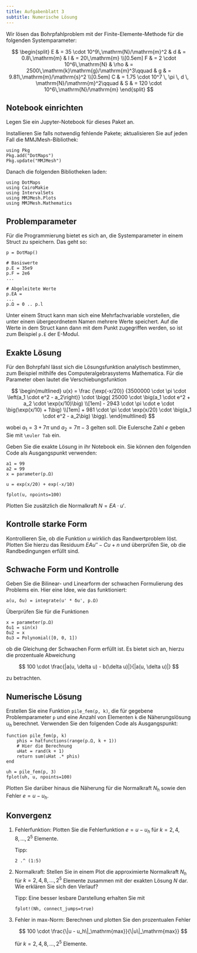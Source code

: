 ```yaml
---
title: Aufgabenblatt 3
subtitle: Numerische Lösung
---
```


\newcommand{\SI}[2]{#1\,#2}
\newcommand{\si}[1]{#1}
\newcommand{\num}[1]{#1}
\newcommand{\newton}{\mathrm{N}}
\newcommand{\metre}{\mathrm{m}}
\newcommand{\per}{/}
\newcommand{\squared}{^2}
\newcommand{\kilo}{\mathrm{k}}
\newcommand{\gram}{\mathrm{g}}
\newcommand{\second}{\mathrm{s}}
\newcommand{\tothe}[1]{^#1}

Wir lösen das Bohrpfahlproblem mit der Finite-Elemente-Methode für die folgenden Systemparameter:

$$
    \begin{split}
      E & = \SI{35 \cdot 10^9}{\newton\per\metre\squared}
      &
      d & = \SI{0.8}{\metre}
      &
      l & = \SI{20}{\metre}
      \\[0.5em]
      F & = \SI{2 \cdot 10^6}{\newton}
      &
      \rho & = \SI{2500}{\kilo\gram\per\metre\tothe{3}}\qquad
      &
      g & = \SI{9.81}{\metre\per\second\squared}
      \\[0.5em]
      C & = 1.75 \cdot 10^7 \, \pi \, d \, \si{\newton\per\metre\squared}\qquad
      &
      S & = \SI{120 \cdot 10^6}{\newton\per\metre}
    \end{split}
$$

## Notebook einrichten

Legen Sie ein Jupyter-Notebook für dieses Paket an.

Installieren Sie falls notwendig fehlende Pakete; aktualisieren Sie auf jeden Fall die MMJMesh-Bibliothek:

```.julia
using Pkg
Pkg.add("DotMaps")
Pkg.update("MMJMesh")
```

Danach die folgenden Bibliotheken laden:

```.julia
using DotMaps
using CairoMakie
using IntervalSets
using MMJMesh.Plots
using MMJMesh.Mathematics
```

## Problemparameter

Für die Programmierung bietet es sich an, die Systemparameter in einem Struct zu speichern. Das geht so:

```.julia
p = DotMap()

# Basiswerte
p.E = 35e9
p.F = 2e6
...

# Abgeleitete Werte
p.EA = 
...
p.Ω = 0 .. p.l
```

Unter einem Struct kann man sich eine Mehrfachvariable vorstellen, die unter einem übergeordnetem Namen mehrere Werte speichert. Auf die Werte in dem Struct kann dann mit dem Punkt zugegriffen werden, so ist zum Beispiel `p.E` der E-Modul.

## Exakte Lösung

Für den Bohrpfahl lässt sich die Lösungsfunktion analytisch bestimmen, zum Beispiel mithilfe des Computeralgebrasystems Mathematica. Für die Parameter oben lautet die Verschiebungsfunktion 

$$
\begin{multlined}
  u(x) 
  = 
  \frac
  {\exp(-x/20)}
  {3500000 \cdot \pi \cdot  \left(a_1 \cdot e^2 - a_2\right)}
  \cdot
  \bigg(
    25000 \cdot \big(a_1 \cdot e^2 + a_2 \cdot \exp(x/10)\big)
    \\[1em]
    - 2943 \cdot \pi \cdot e \cdot \big(\exp(x/10) + 1\big)
    \\[1em]
    + 981 \cdot \pi \cdot \exp(x/20) \cdot \big(a_1 \cdot e^2 - a_2\big)
  \bigg).
\end{multlined}
$$

wobei $a_1 = 3 + 7 \pi$ und $a_2 = 7\pi - 3$ gelten soll. Die Eulersche Zahl $e$ geben Sie mit `\euler Tab` ein.

Geben Sie die exakte Lösung in ihr Notebook ein. Sie können den folgenden Code als Ausgangspunkt verwenden:

```.julia
a1 = 99
a2 = 99
x = parameter(p.Ω)

u = exp(x/20) + exp(-x/10)

fplot(u, npoints=100)
```

Plotten Sie zusätzlich die Normalkraft $N = EA \cdot u'$.

## Kontrolle starke Form

Kontrollieren Sie, ob die Funktion $u$ wirklich das Randwertproblem löst. Plotten Sie hierzu das Residuum $EA u'' - C u + n$ und überprüfen Sie, ob die Randbedingungen erfüllt sind.

## Schwache Form und Kontrolle

Geben Sie die Bilinear- und Linearform der schwachen Formulierung des Problems ein. Hier eine Idee, wie das funktioniert:

```.julia
a(u, δu) = integrate(u' * δu', p.Ω)
```

Überprüfen Sie für die Funktionen

```.julia
x = parameter(p.Ω)
δu1 = sin(x)
δu2 = x
δu3 = Polynomial([0, 0, 1])
```

ob die Gleichung der Schwachen Form erfüllt ist. Es bietet sich an, hierzu die prozentuale Abweichung

$$
  100 \cdot \frac{|a(u, \delta u) - b(\delta u)|}{|a(u, \delta u)|}
$$

zu betrachten.

## Numerische Lösung

Erstellen Sie eine Funktion `pile_fem(p, k)`, die für gegebene Problemparameter `p` und eine Anzahl von Elementen `k` die Näherungslösung $u_h$ berechnet. Verwenden Sie den folgenden Code als Ausgangspunkt:

```.julia
function pile_fem(p, k)
    phis = hatfunctions(range(p.Ω, k + 1))
    # Hier die Berechnung
    uHat = rand(k + 1)
    return sum(uHat .* phis)
end

uh = pile_fem(p, 3)
fplot(uh, u, npoints=100)
```

Plotten Sie darüber hinaus die Näherung für die Normalkraft $N_h$ sowie den Fehler $e = u - u_h$.

## Konvergenz

1. Fehlerfunktion: Plotten Sie die Fehlerfunktion $e = u - u_h$ für $k = 2, 4, 8, \dots, 2^5$ Elemente.

    Tipp:

    ```.julia
    2 .^ (1:5)
    ```

1. Normalkraft: Stellen Sie in einem Plot die approximierte Normalkraft $N_h$ für $k = 2, 4, 8, \dots, 2^5$ Elemente zusammen mit der exakten Lösung $N$ dar. Wie erklären Sie sich den Verlauf?

    Tipp: Eine besser lesbare Darstellung erhalten Sie mit

    ```.julia
    fplot!(Nh, connect_jumps=true)
    ```

1. Fehler in max-Norm: Berechnen und plotten Sie den prozentualen Fehler

    $$
    100 \cdot \frac{\|u - u_h\|_\mathrm{max}}{\|u\|_\mathrm{max}}
    $$

    für $k = 2, 4, 8, \dots, 2^5$ Elemente.